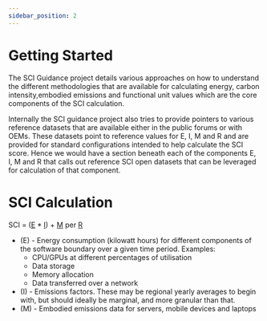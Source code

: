 ---
sidebar_position: 2
---

# Getting Started

The SCI Guidance project details various approaches on how to understand the different methodologies that are available for calculating energy, carbon intensity,embodied emissions and functional unit values which are the core components of the SCI calculation.

Internally the SCI guidance project also tries to provide pointers to various reference datasets that are available either in the public forums or with OEMs. These datasets point to reference values for E, I, M and R and are provided for standard configurations intended to help calculate the SCI score. Hence we would have a section beneath each of the components E, I, M and R that calls out reference SCI open datasets that can be leveraged for calculation of that component.


# SCI Calculation

SCI = ([E](./E) * [I](./I)) + [M](./M) per [R](./R) 


- (E) - Energy consumption (kilowatt hours) for different components of the software boundary over a given time period. Examples:
  - CPU/GPUs at different percentages of utilisation
  - Data storage
  - Memory allocation
  - Data transferred over a network
- (I) - Emissions factors. These may be regional yearly averages to begin with, but should ideally be marginal, and more granular than that.
- (M) - Embodied emissions data for servers, mobile devices and laptops
